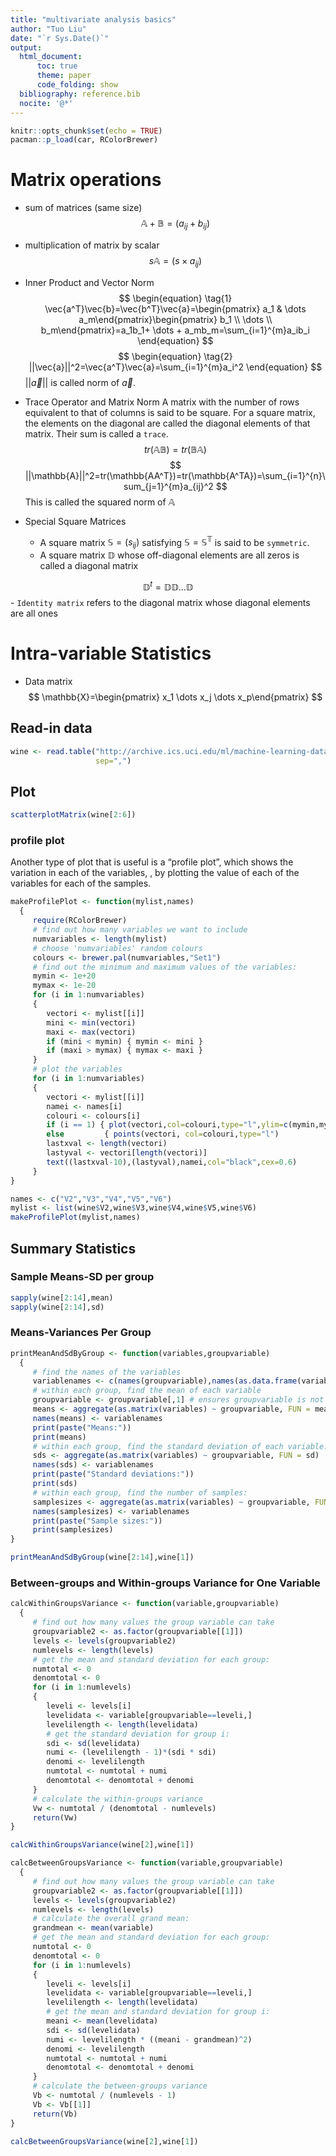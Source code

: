 ```yaml
---
title: "multivariate analysis basics"
author: "Tuo Liu"
date: "`r Sys.Date()`"
output: 
  html_document:
      toc: true
      theme: paper
      code_folding: show
  bibliography: reference.bib  
  nocite: '@*'
---
```


```r
knitr::opts_chunk$set(echo = TRUE)
pacman::p_load(car, RColorBrewer)
```


# Matrix operations
- sum of matrices (same size)
$$
\mathbb{A+B}=(a_{ij}+b_{ij})
$$
- multiplication of matrix by scalar
$$
s\mathbb{A}=(s \times a_{ij})
$$
- Inner Product and Vector Norm
$$
\begin{equation}
\tag{1}
\vec{a^T}\vec{b}=\vec{b^T}\vec{a}=\begin{pmatrix} a_1 & \dots a_m\end{pmatrix}\begin{pmatrix} b_1 \\ \dots \\ b_m\end{pmatrix}=a_1b_1+ \dots + a_mb_m=\sum_{i=1}^{m}a_ib_i
\end{equation}
$$
$$
\begin{equation}
\tag{2}
||\vec{a}||^2=\vec{a^T}\vec{a}=\sum_{i=1}^{m}a_i^2
\end{equation}
$$
$||\vec{a}||$ is called norm of $\vec{a}$.


- Trace Operator and Matrix Norm
A matrix with the number of rows equivalent to that of columns is said to be square. For a square matrix, the elements on the diagonal are called the diagonal elements of that matrix. Their sum is called a `trace`. 
$$
\begin{equation}
\tag{2}
tr(\mathbb{AB})=tr(\mathbb{BA})
\end{equation}
$$
$$
||\mathbb{A}||^2=tr(\mathbb{AA^T})=tr(\mathbb{A^TA})=\sum_{i=1}^{n}\sum_{j=1}^{m}a_{ij}^2
$$
This is called the squared norm of $\mathbb{A}$

- Special Square Matrices
  - A square matrix $\mathbb{S} = (s_{ij})$ satisfying $\mathbb{S}=\mathbb{S^T}$ is said to be `symmetric`. 
  - A square matrix $\mathbb{D}$ whose off-diagonal elements are all zeros is called a diagonal matrix
  
$$
\mathbb{D}^t=\mathbb{DD \dots D}
$$
  - `Identity matrix` refers to the diagonal matrix whose diagonal elements are all ones



# Intra-variable Statistics
- Data matrix
$$
\mathbb{X}=\begin{pmatrix} x_1 \dots x_j \dots x_p\end{pmatrix}
$$

















## Read-in data
```r
wine <- read.table("http://archive.ics.uci.edu/ml/machine-learning-databases/wine/wine.data",
                   sep=",")
```

## Plot
```r
scatterplotMatrix(wine[2:6])
```

### profile plot
Another type of plot that is useful is a “profile plot”, which shows the variation in each of the variables, , by plotting the value of each of the variables for each of the samples.
```r
makeProfilePlot <- function(mylist,names)
  {
     require(RColorBrewer)
     # find out how many variables we want to include
     numvariables <- length(mylist)
     # choose 'numvariables' random colours
     colours <- brewer.pal(numvariables,"Set1")
     # find out the minimum and maximum values of the variables:
     mymin <- 1e+20
     mymax <- 1e-20
     for (i in 1:numvariables)
     {
        vectori <- mylist[[i]]
        mini <- min(vectori)
        maxi <- max(vectori)
        if (mini < mymin) { mymin <- mini }
        if (maxi > mymax) { mymax <- maxi }
     }
     # plot the variables
     for (i in 1:numvariables)
     {
        vectori <- mylist[[i]]
        namei <- names[i]
        colouri <- colours[i]
        if (i == 1) { plot(vectori,col=colouri,type="l",ylim=c(mymin,mymax)) }
        else         { points(vectori, col=colouri,type="l")                                     }
        lastxval <- length(vectori)
        lastyval <- vectori[length(vectori)]
        text((lastxval-10),(lastyval),namei,col="black",cex=0.6)
     }
}

names <- c("V2","V3","V4","V5","V6")
mylist <- list(wine$V2,wine$V3,wine$V4,wine$V5,wine$V6)
makeProfilePlot(mylist,names)
```
## Summary Statistics
### Sample Means-SD per group
```r
sapply(wine[2:14],mean)
sapply(wine[2:14],sd)
```

### Means-Variances Per Group
```r
printMeanAndSdByGroup <- function(variables,groupvariable)
  {
     # find the names of the variables
     variablenames <- c(names(groupvariable),names(as.data.frame(variables)))
     # within each group, find the mean of each variable
     groupvariable <- groupvariable[,1] # ensures groupvariable is not a list
     means <- aggregate(as.matrix(variables) ~ groupvariable, FUN = mean)
     names(means) <- variablenames
     print(paste("Means:"))
     print(means)
     # within each group, find the standard deviation of each variable:
     sds <- aggregate(as.matrix(variables) ~ groupvariable, FUN = sd)
     names(sds) <- variablenames
     print(paste("Standard deviations:"))
     print(sds)
     # within each group, find the number of samples:
     samplesizes <- aggregate(as.matrix(variables) ~ groupvariable, FUN = length)
     names(samplesizes) <- variablenames
     print(paste("Sample sizes:"))
     print(samplesizes)
}

printMeanAndSdByGroup(wine[2:14],wine[1])
```

### Between-groups and Within-groups Variance for One Variable
```r
calcWithinGroupsVariance <- function(variable,groupvariable)
  {
     # find out how many values the group variable can take
     groupvariable2 <- as.factor(groupvariable[[1]])
     levels <- levels(groupvariable2)
     numlevels <- length(levels)
     # get the mean and standard deviation for each group:
     numtotal <- 0
     denomtotal <- 0
     for (i in 1:numlevels)
     {
        leveli <- levels[i]
        levelidata <- variable[groupvariable==leveli,]
        levelilength <- length(levelidata)
        # get the standard deviation for group i:
        sdi <- sd(levelidata)
        numi <- (levelilength - 1)*(sdi * sdi)
        denomi <- levelilength
        numtotal <- numtotal + numi
        denomtotal <- denomtotal + denomi
     }
     # calculate the within-groups variance
     Vw <- numtotal / (denomtotal - numlevels)
     return(Vw)
}

calcWithinGroupsVariance(wine[2],wine[1])
```

```r
calcBetweenGroupsVariance <- function(variable,groupvariable)
  {
     # find out how many values the group variable can take
     groupvariable2 <- as.factor(groupvariable[[1]])
     levels <- levels(groupvariable2)
     numlevels <- length(levels)
     # calculate the overall grand mean:
     grandmean <- mean(variable)
     # get the mean and standard deviation for each group:
     numtotal <- 0
     denomtotal <- 0
     for (i in 1:numlevels)
     {
        leveli <- levels[i]
        levelidata <- variable[groupvariable==leveli,]
        levelilength <- length(levelidata)
        # get the mean and standard deviation for group i:
        meani <- mean(levelidata)
        sdi <- sd(levelidata)
        numi <- levelilength * ((meani - grandmean)^2)
        denomi <- levelilength
        numtotal <- numtotal + numi
        denomtotal <- denomtotal + denomi
     }
     # calculate the between-groups variance
     Vb <- numtotal / (numlevels - 1)
     Vb <- Vb[[1]]
     return(Vb)
}

calcBetweenGroupsVariance(wine[2],wine[1])
```





































